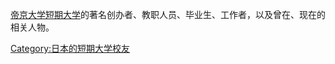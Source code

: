 [[帝京大学短期大学|帝京大学短期大学]]的著名创办者、教职人员、毕业生、工作者，以及曾在、现在的相关人物。

{{DEFAULTSORT:dì jīng dà xué duǎn qī dà xué }}

[[Category:日本的短期大学校友|Category:日本的短期大学校友]]